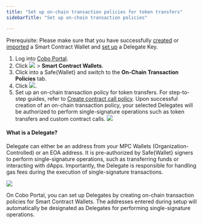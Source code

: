 ```yaml
---
title: "Set up on-chain transaction policies for token transfers"
sidebarTitle: "Set up on-chain transaction policies"

---
```


<Note>Prerequisite: Please make sure that you have successfully [created](/en/portal/smart-contract-wallets/create) or [imported](/en/portal/smart-contract-wallets/import) a Smart Contract Wallet and [set up](/en/portal/smart-contract-wallets/set-up-delegate-keys) a Delegate Key.</Note>

1. Log into [Cobo Portal](https://portal.cobo.com/login).
2. Click <img src="/en/images/smart-contract-wallet/button_wallet.svg" className="icon"></img> > **Smart Contract Wallets**.
3. Click into a Safe&#123;Wallet&#125; and switch to the **On-Chain Transaction Policies** tab.
4. Click <img src="/en/images/smart-contract-wallet/button_create policy.svg" className="icon"></img>.
5. Set up an on-chain transaction policy for token transfers. For step-to-step guides, refer to [Create contract call policy](/en/portal/risk-controls/create-on-chain-policy). Upon successful creation of an on-chain transaction policy, your selected Delegates will be authorized to perform single-signature operations such as token transfers and custom contract calls.
<img src="/en/images/smart-contract-wallet/9.png" className="screenshot_modal"></img>

#### What is a Delegate?

Delegate can either be an address from your MPC Wallets (Organization-Controlled) or an EOA address. It is pre-authorized by Safe&#123;Wallet&#125; signers to perform single-signature operations, such as transferring funds or interacting with dApps. Importantly, the Delegate is responsible for handling gas fees during the execution of single-signature transactions.

<img src="/en/images/smart-contract-wallet/8.png" className="screenshot"></img>

On Cobo Portal, you can set up Delegates by creating on-chain transaction policies for Smart Contract Wallets. The addresses entered during setup will automatically be designated as Delegates for performing single-signature operations.